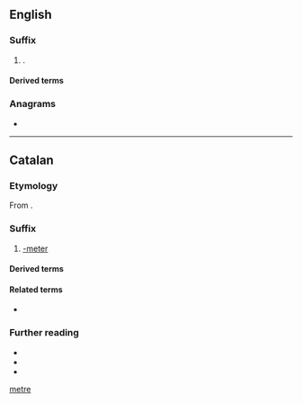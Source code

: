 {{also|meter|metre|Meter|métré|metré|mètre|-mètre}}
==English==

===Suffix===
{{en-suffix}}

# {{lb|en|nonstandard|British}} {{alternative form of|en|-meter|nodot=1}} {{gloss|{{non-gloss definition|suffix used to form the names of [[measuring]] [[device]]s}}}}.

====Derived terms====
{{suffixsee|en}}

===Anagrams===
* {{anagrams|en|a=eemrt|-meter|-treme|Emert|meter|remet|retem}}

[[Category:English suffixes|metre]]

----

==Catalan==

===Etymology===
From {{der|ca|grc|μέτρον}}.

===Suffix===
{{head|ca|suffix|g=m}}

# [[-meter]]

====Derived terms====
{{suffixsee|ca}}

====Related terms====
* {{l|ca|-metria}}

===Further reading===
* {{R:IEC2}}
* {{R:GDLC}}
* {{R:DNV}}